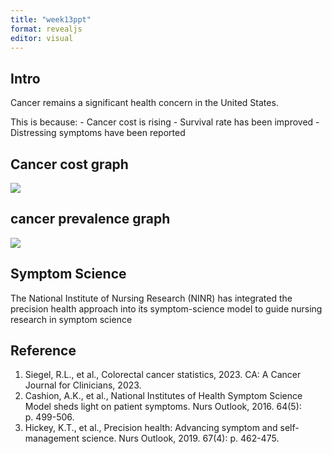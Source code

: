 ```yaml
---
title: "week13ppt"
format: revealjs
editor: visual
---
```


## Intro

Cancer remains a significant health concern in the United States.

This is because: - Cancer cost is rising - Survival rate has been improved - Distressing symptoms have been reported

## Cancer cost graph

![](images/Picture1.jpg)

## cancer prevalence graph

![](images/cancer%20prevalence.png)

## Symptom Science

The National Institute of Nursing Research (NINR) has integrated the precision health approach into its symptom-science model to guide nursing research in symptom science

## Reference

1.  Siegel, R.L., et al., Colorectal cancer statistics, 2023. CA: A Cancer Journal for Clinicians, 2023.
2.  Cashion, A.K., et al., National Institutes of Health Symptom Science Model sheds light on patient symptoms. Nurs Outlook, 2016. 64(5): p. 499-506.
3.  Hickey, K.T., et al., Precision health: Advancing symptom and self-management science. Nurs Outlook, 2019. 67(4): p. 462-475.
